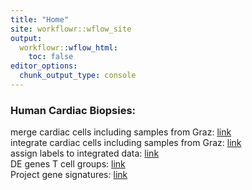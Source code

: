 ```yaml
---
title: "Home"
site: workflowr::wflow_site
output:
  workflowr::wflow_html:
    toc: false
editor_options:
  chunk_output_type: console
---
```


### Human Cardiac Biopsies:  
merge cardiac cells including samples from Graz: [link](mergeHumanSamplesPlusGraz.html)  
integrate  cardiac cells including samples from Graz: [link](integrateAcrossPatientsGZplusSG.html)  
assign labels to integrated data: [link](assignLabelshumanHeartsPlusGrazIntWoHH.html)  
DE genes T cell groups: [link](DEgenesTcellGrps.html)  
Project gene signatures: [link](projectSignatures.html)  

